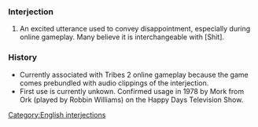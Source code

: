 === Interjection ===
[[Category:English interjections]]
#An excited utterance used to convey disappointment, especially during online gameplay.  Many believe it is interchangeable with [Shit].
=== History ===
* Currently associated with Tribes 2 online gameplay because the game comes prebundled with audio clippings of the interjection.
* First use is currently unkown.  Confirmed usage in 1978 by Mork from Ork (played by Robbin Williams) on the Happy Days Television Show.